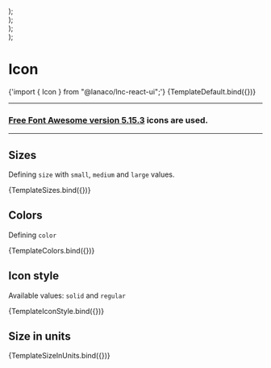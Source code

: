 
<Meta title="General/Icon" component={Icon} />


  <div style={{ display: "flex", gap: "12px" }}>
    <Icon {...args} size="small" />
    <Icon {...args} size="medium" />
    <Icon {...args} size="large" />
  </div>
);

  <div style={{ display: "flex", gap: "12px" }}>
    <Icon {...args} color="primary" />
    <Icon {...args} color="secondary" />
    <Icon {...args} color="success" />
    <Icon {...args} color="warning" />
    <Icon {...args} color="danger" />
    <Icon {...args} color="information" />
    <Icon {...args} color="neutral" />
  </div>
);

  <div style={{ display: "flex", gap: "12px" }}>
    <Icon {...args} iconStyle="solid" />
    <Icon {...args} iconStyle="regular" />
  </div>
);

  <div style={{ display: "flex", gap: "12px" }}>
    <Icon {...args} sizeInUnits="40px" />
    <Icon {...args} sizeInUnits="4rem" />
  </div>
);

# Icon

<SyntaxHighlighter language="jsx" style={nord}>
  {'import { Icon } from "@lanaco/lnc-react-ui";'}
</SyntaxHighlighter>

<Canvas>
  <Story
    name="Default"
    args={{
      icon: "heart",
    }}
  >
    {TemplateDefault.bind({})}
  </Story>
</Canvas>

<ArgsTable story="Default" />

---

### [Free Font Awesome version 5.15.3](https://fontawesome.com/v5/search?m=free) icons are used.

---

## Sizes

Defining `size` with `small`, `medium` and `large` values.

<Canvas>
  <Story
    name="Sizes"
    args={{
      icon: "cat",
    }}
  >
    {TemplateSizes.bind({})}
  </Story>
</Canvas>

## Colors

Defining `color`

<Canvas>
  <Story
    name="Colors"
    args={{
      icon: "ankh",
    }}
  >
    {TemplateColors.bind({})}
  </Story>
</Canvas>

## Icon style

Available values: `solid` and `regular`

<Canvas>
  <Story
    name="Icon Style"
    args={{
      icon: "clock",
    }}
  >
    {TemplateIconStyle.bind({})}
  </Story>
</Canvas>

## Size in units

<Canvas withSource="open">
  <Story
    name="Size in Units"
    args={{
      icon: "ankh",
    }}
  >
    {TemplateSizeInUnits.bind({})}
  </Story>
</Canvas>
